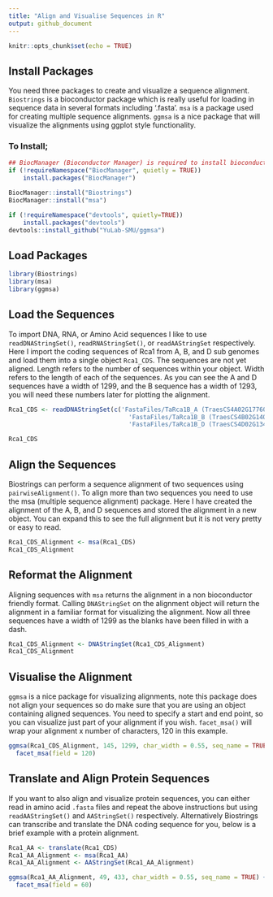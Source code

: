 ```yaml
---
title: "Align and Visualise Sequences in R"
output: github_document
---
```


```r
knitr::opts_chunk$set(echo = TRUE)
```

## Install Packages

You need three packages to create and visualize a sequence alignment. `Biostrings` is a bioconductor package which is really useful for loading in sequence data in several formats including '.fasta'. `msa` is a package used for creating multiple sequence alignments. `ggmsa` is a nice package that will visualize the alignments using ggplot style functionality.

### To Install;
```r
## BiocManager (Bioconductor Manager) is required to install bioconductor packages as they are hosted in their own repository not on CRAN.
if (!requireNamespace("BiocManager", quietly = TRUE))
    install.packages("BiocManager")

BiocManager::install("Biostrings")
BiocManager::install("msa")

if (!requireNamespace("devtools", quietly=TRUE))
    install.packages("devtools")
devtools::install_github("YuLab-SMU/ggmsa")
```

## Load Packages
```r
library(Biostrings)
library(msa)
library(ggmsa)
```

## Load the Sequences

To import DNA, RNA, or Amino Acid sequences I like to use `readDNAStringSet()`, `readRNAStringSet()`, or `readAAStringSet` respectively. Here I import the coding sequences of Rca1 from A, B, and D sub genomes and load them into a single object `Rca1_CDS`. The sequences are not yet aligned. Length refers to the number of sequences within your object. Width refers to the length of each of the sequences. As you can see the A and D sequences have a width of 1299, and the B sequence has a width of 1293, you will need these numbers later for plotting the alignment.

```r
Rca1_CDS <- readDNAStringSet(c('FastaFiles/TaRca1B_A (TraesCS4A02G177600.1)_CDS.fasta',
                                 'FastaFiles/TaRca1B_B (TraesCS4B02G140200.2)_CDS.fasta',
                                 'FastaFiles/TaRca1B_D (TraesCS4D02G134900.1)_CDS.fasta'))

Rca1_CDS
```

## Align the Sequences

Biostrings can perform a sequence alignment of two sequences using `pairwiseAlignment()`. To align more than two sequences you need to use the msa (multiple sequence alignment) package. Here I have created the alignment of the A, B, and D sequences and stored the alignment in a new object. You can expand this to see the full alignment but it is not very pretty or easy to read.

```r
Rca1_CDS_Alignment <- msa(Rca1_CDS)
Rca1_CDS_Alignment
```
## Reformat the Alignment

Aligning sequences with `msa` returns the alignment in a non bioconductor friendly format. Calling `DNAStringSet` on the alignment object will return the alignment in a familiar format for visualizing the alignment. Now all three sequences have a width of 1299 as the blanks have been filled in with a dash.

```r
Rca1_CDS_Alignment <- DNAStringSet(Rca1_CDS_Alignment)
Rca1_CDS_Alignment
```

## Visualise the Alignment

`ggmsa` is a nice package for visualizing alignments, note this package does not align your sequences so do make sure that you are using an object containing aligned sequences. You need to specify a start and end point, so you can visualize just part of your alignment if you wish. `facet_msa()` will wrap your alignment x number of characters, 120 in this example. 

```r
ggmsa(Rca1_CDS_Alignment, 145, 1299, char_width = 0.55, seq_name = TRUE) +
  facet_msa(field = 120)
```


## Translate and Align Protein Sequences

If you want to also align and visualize protein sequences, you can either read in amino acid `.fasta` files and repeat the above instructions but using `readAAStringSet()` and `AAStringSet()` respectively. Alternatively Biostrings can transcribe and translate the DNA coding sequence for you, below is a brief example with a protein alignment.

```r
Rca1_AA <- translate(Rca1_CDS)
Rca1_AA_Alignment <- msa(Rca1_AA)
Rca1_AA_Alignment <- AAStringSet(Rca1_AA_Alignment)

ggmsa(Rca1_AA_Alignment, 49, 433, char_width = 0.55, seq_name = TRUE) +
  facet_msa(field = 60)
```






